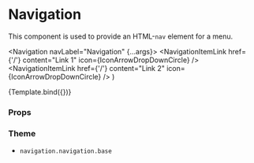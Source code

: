 
<Meta title="Components/Menu/Navigation" component={Navigation} />

# Navigation

This component is used to provide an HTML-`nav` element for a menu.

  <Navigation navLabel="Navigation" {...args}>
    <NavigationItemLink
      href={'/'}
      content="Link 1"
      icon={IconArrowDropDownCircle}
    />
    <NavigationItemLink
      href={'/'}
      content="Link 2"
      icon={IconArrowDropDownCircle}
    />
    <NavigationItemButton content="Button 1" icon={IconArrowDropDownCircle} />
    <NavigationItemButton content="Button 2" icon={IconArrowDropDownCircle} />
  </Navigation>
)

<Canvas>
  <Story name="Default">{Template.bind({})}</Story>
</Canvas>

### Props

<ArgsTable story="Default" />

### Theme

- `navigation.navigation.base`
